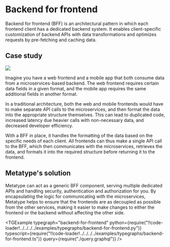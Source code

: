
# Backend for frontend

Backend for frontend (BFF) is an architectural pattern in which each frontend client has a dedicated backend system. It enables client-specific customization of backend APIs with data transformations and optimizes requests by pre-fetching and caching data.

## Case study

<div className="text-center md:float-right p-8">

![](image.drawio.svg)

</div>

Imagine you have a web frontend and a mobile app that both consume data from a microservices-based backend. The web frontend requires certain data fields in a given format, and the mobile app requires the same additional fields in another format.

In a traditional architecture, both the web and mobile frontends would have to make separate API calls to the microservices, and then format the data into the appropriate structure themselves. This can lead to duplicated code, increased latency due heavier calls with non-necessary data, and decreased developer efficiency.

With a BFF in place, it handles the formatting of the data based on the specific needs of each client. All frontends can thus make a single API call to the BFF, which then communicates with the microservices, retrieves the data, and formats it into the required structure before returning it to the frontend.

## Metatype's solution

Metatype can act as a generic BFF component, serving multiple dedicated APIs and handling security, authentication and authorization for you. By encapsulating the logic for communicating with the microservices, Metatype helps to ensure that the frontends are as decoupled as possible from the other services, making it easier to make changes to either the frontend or the backend without affecting the other side.

<TGExample
  typegraph="backend-for-frontend"
  python={require("!!code-loader!../../../../examples/typegraphs/backend-for-frontend.py")}
  typescript={require("!!code-loader!../../../../examples/typegraphs/backend-for-frontend.ts")}
  query={require("./query.graphql")}
/>
